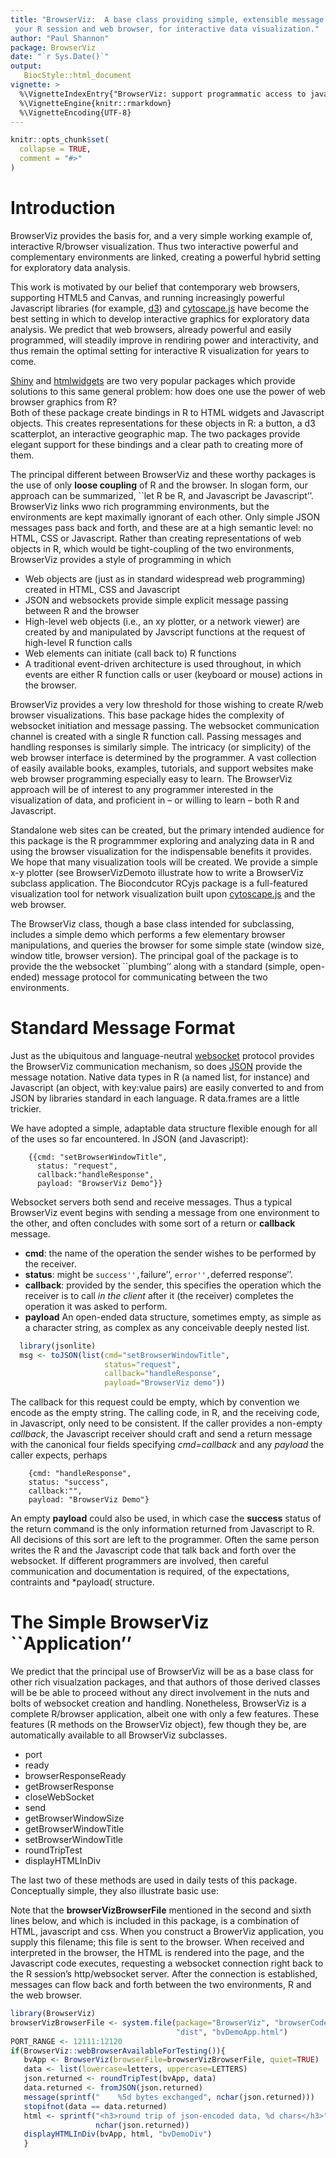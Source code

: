 ```yaml
---
title: "BrowserViz:  A base class providing simple, extensible message passing between 
 your R session and web browser, for interactive data visualization."
author: "Paul Shannon"
package: BrowserViz
date: "`r Sys.Date()`"
output:
   BiocStyle::html_document
vignette: >
  %\VignetteIndexEntry{"BrowserViz: support programmatic access to javascript apps running in your web browser"}
  %\VignetteEngine{knitr::rmarkdown}
  %\VignetteEncoding{UTF-8}
---
```


```r
knitr::opts_chunk$set(
  collapse = TRUE,
  comment = "#>"
)
```

# Introduction

BrowserViz provides the basis for, and a very simple working example of, 
interactive R/browser visualization.  Thus two interactive powerful and complementary
environments are linked, creating a powerful hybrid setting for exploratory data analysis.


This work is motivated by our belief that contemporary web browsers, supporting
HTML5 and Canvas, and running increasingly powerful Javascript libraries (for example, [d3](https://d3js.org/))
and [cytoscape.js](http://js.cytoscape.org/) have become the best setting in which to
develop interactive graphics for exploratory data analysis.  We 
predict that web browsers, already powerful and easily
programmed, will steadily improve in rendiring power and interactivity, and thus
remain the optimal setting for interactive R visualization for years to come.

[Shiny](https://shiny.rstudio.com) and [htmlwidgets](https://www.htmlwidgets.org/) are two very popular packages which provide
solutions to this same general problem:  how does one use the power of web browser graphics from R?  
Both of these package create bindings in R to HTML widgets and Javascript objects.
This creates representations for these objects in R: a button, a d3 scatterplot, an
interactive geographic map. The two packages provide elegant support for these bindings
and a clear path to creating more of them.

The principal different between BrowserViz and these worthy packages
is the use of only **loose coupling** of R and the browser.  In slogan
form, our approach can be summarized, ``let R be R, and Javascript be
Javascript''.  BrowserViz links wwo rich programming environments, but
the environments are kept maximally ignorant of each other.  Only
simple JSON messages pass back and forth, and these are at a high
semantic level: no HTML, CSS or Javascript.  Rather than creating
representations of web objects in R, which would be tight-coupling of
the two environments, BrowserViz provides a style of programming in
which


  -  Web objects are (just as in standard widespread web programming) created in HTML, CSS and Javascript
  -  JSON and websockets provide simple explicit message passing between R and the browser
  -  High-level web objects (i.e., an xy plotter, or a network viewer) are created by and manipulated 
    by Javscript functions at the request of high-level R function calls
  -  Web elements can initiate (call back to) R functions
  -  A traditional event-driven architecture is used throughout, in which events are either R function calls or user (keyboard or mouse) actions in the browser. 

BrowserViz provides a very low threshold for those wishing to create R/web browser visualizations.
This base package hides the  complexity of websocket initiation and message passing.
The websocket communication channel is created with a single R function call.
Passing messages and handling responses is similarly simple.  The
intricacy (or simplicity) of the web browser interface is determined by the programmer. A 
vast collection of easily available books, examples, tutorials, and support websites make web browser
programming especially easy to learn.  The BrowserViz approach will be of
interest to any programmer interested in the visualization of data, and proficient in -- or willing
to learn -- both R and Javascript.

Standalone web sites can be created, but the primary intended audience for this package
is the R programmmer exploring and analyzing data in R and using the browser visualization for the 
indispensable benefits it provides.  We hope that many visualization tools will be created.  We provide
a simple x-y plotter (see BrowserVizDemoto illustrate how to write a BrowserViz subclass
application.  The Biocondcutor RCyjs package  is a full-featured visualization tool for network visualization built
upon [cytoscape.js](http://js.cytoscape.org) and the web browser.  

The BrowserViz class, though a base class intended for subclassing,
includes a simple demo which performs a few elementary browser manipulations,
and queries the browser for some simple state (window size, window title,
browser version).  The principal goal of the package is to provide the the
websocket ``plumbing'' along with a standard (simple, open-ended) message
protocol for communicating between the two environments.


# Standard Message Format

Just as the ubiquitous and language-neutral
[websocket](https://en.wikipedia.org/wiki/WebSocket) protocol provides
the BrowserViz communication mechanism, so does [JSON](https://www.w3schools.com/js/js_json_intro.asp)
provide the message notation.  Native data types in R (a named list, for instance)
and Javascript (an object, with key:value pairs) are easily converted
to and from JSON by libraries standard in each language.   R data.frames are a little trickier.

We have adopted a simple, adaptable data structure flexible enough for all of
the uses so far encountered.  In JSON (and Javascript):
```
    {{cmd: "setBrowserWindowTitle",
      status: "request",
      callback:"handleResponse", 
      payload: "BrowserViz Demo"}}
```

Websocket servers both send and receive messages.  Thus a typical BrowserViz event begins
with sending a message from one environment to the other, and often concludes with some sort of a return or
**callback** message.

   - **cmd**: the name of the operation the sender wishes to be performed by the receiver.
   - **status**: might be ``success'', ``failure'', ``error'', ``deferred response''.
   - **callback**: provided by the sender, this specifies the operation which the receiver is 
     to call *in the client* after it (the receiver) completes the operation it was asked to perform.
   - **payload** An open-ended data structure, sometimes empty, as simple as a character string, as complex
              as any conceivable deeply nested list.  

```r
  library(jsonlite)
  msg <- toJSON(list(cmd="setBrowserWindowTitle",
                     status="request", 
                     callback="handleResponse",
                     payload="BrowserViz demo"))
``` 

The callback for this request could be empty, which by convention we encode as the empty string.
The calling code, in R, and the receiving code, in Javascript, only need to be consistent.  If the 
caller provides a non-empty *callback*, the Javascript receiver should craft and send a return message
with the canonical four fields specifying *cmd=callback* and any *payload* the caller expects, 
perhaps

```
    {cmd: "handleResponse",
    status: "success",
    callback:"",
    payload: "BrowserViz Demo"}
```

An empty **payload** could also be used, in which case the **success** status of the
return command is the only information returned from Javascript to R.  All decisions of this
sort are left to the programmer.  Often the same person writes the R and the Javascript code
that talk back and forth over the websocket.  If different programmers are involved, then
careful communication and documentation is required, of the expectations, contraints and
*payload( structure.  


# The Simple BrowserViz ``Application''

We predict that the principal use of BrowserViz will be as a base class for other
rich visualzation packages, and that authors of those derived classes will be be able
to proceed without any direct involvement in the nuts and bolts of websocket creation
and handling.  Nonetheless, BrowserViz is a complete R/browser application, albeit
one with only a few features.   These features (R methods on the BrowserViz object), few though
they be, are automatically available to all BrowserViz subclasses.

  - port
  - ready
  - browserResponseReady
  - getBrowserResponse
  - closeWebSocket
  - send
  - getBrowserWindowSize
  - getBrowserWindowTitle
  - setBrowserWindowTitle
  - roundTripTest
  - displayHTMLInDiv

The last two of these methods are used in daily tests of this package.  Conceptually
simple, they also illustrate basic use:


Note that the **browserVizBrowserFile** mentioned in the second and
sixth lines below, and which is included in this package, is a
combination of HTML, javascript and css.  When you construct a
BrowerViz application, you supply this filename; this file is sent to
the browser.  When received and interpreted in the browser, the 
HTML is rendered into the page, and the Javascript code executes,
requesting a websocket connection right back to the R session's
http/websocket server.  After the connection is established, messages
can flow back and forth between the two environments, R and the
web browser.


```r
library(BrowserViz)
browserVizBrowserFile <- system.file(package="BrowserViz", "browserCode",
                                     "dist", "bvDemoApp.html")
PORT_RANGE <- 12111:12120
if(BrowserViz::webBrowserAvailableForTesting()){
   bvApp <- BrowserViz(browserFile=browserVizBrowserFile, quiet=TRUE)
   data <- list(lowercase=letters, uppercase=LETTERS)
   json.returned <- roundTripTest(bvApp, data)
   data.returned <- fromJSON(json.returned)
   message(sprintf("    %5d bytes exchanged", nchar(json.returned)))
   stopifnot(data == data.returned)
   html <- sprintf("<h3>round trip of json-encoded data, %d chars</h3>",
                   nchar(json.returned))
   displayHTMLInDiv(bvApp, html, "bvDemoDiv")
   }
```








